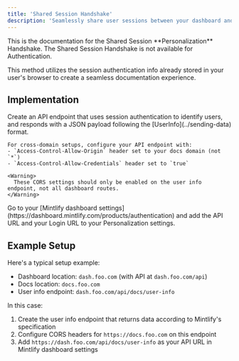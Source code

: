 ```yaml
---
title: 'Shared Session Handshake'
description: 'Seamlessly share user sessions between your dashboard and your docs'
---
```


<Info>
  This is the documentation for the Shared Session **Personalization** Handshake. The Shared Session Handshake is not available for Authentication.
</Info>

This method utilizes the session authentication info already stored in your user's browser to create a seamless documentation experience.

## Implementation

<Steps>
  <Step title="Create your Info API">
    Create an API endpoint that uses session authentication to identify users, and responds with a JSON payload following the [UserInfo](../sending-data) format.

    For cross-domain setups, configure your API endpoint with:
    - `Access-Control-Allow-Origin` header set to your docs domain (not `*`)
    - `Access-Control-Allow-Credentials` header set to `true`
    
    <Warning>
      These CORS settings should only be enabled on the user info endpoint, not all dashboard routes.
    </Warning>
  </Step>
  <Step title="Configure your Personalization settings">
    Go to your [Mintlify dashboard settings](https://dashboard.mintlify.com/products/authentication) and add the API URL and your Login URL to your Personalization settings.
  </Step>
</Steps>

## Example Setup

Here's a typical setup example:

- Dashboard location: `dash.foo.com` (with API at `dash.foo.com/api`)
- Docs location: `docs.foo.com`
- User info endpoint: `dash.foo.com/api/docs/user-info`

In this case:
1. Create the user info endpoint that returns data according to Mintlify's specification
2. Configure CORS headers for `https://docs.foo.com` on this endpoint
3. Add `https://dash.foo.com/api/docs/user-info` as your API URL in Mintlify dashboard settings